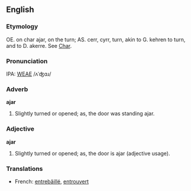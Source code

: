 ==English==
===Etymology===
OE. on char ajar, on the turn; AS. cerr, cyrr, turn, akin to G. kehren to turn, and to D. akerre.  See  [[Char]].

===Pronunciation===
IPA: [[WEAE]] /ʌˈʤɑɹ/

===Adverb===
'''ajar'''

# Slightly turned or opened; as, the door was standing ajar.

===Adjective===
'''ajar'''

# Slightly turned or opened; as, the door is ajar (adjective usage).

===Translations===
*French: [[entrebâillé]], [[entrouvert]]